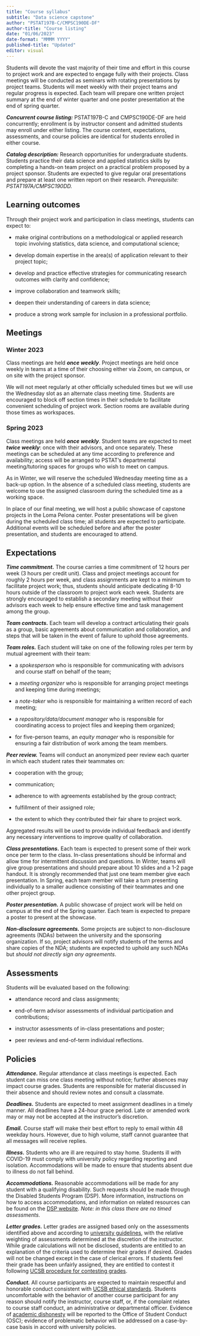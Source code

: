 ```yaml
---
title: "Course syllabus"
subtitle: "Data science capstone"
author: "PSTAT197B-C/CMPSC190DE-DF"
author-title: "Course listing"
date: "01/06/2023"
date-format: "MMMM YYYY"
published-title: "Updated"
editor: visual
---
```


Students will devote the vast majority of their time and effort in this course to project work and are expected to engage fully with their projects. Class meetings will be conducted as seminars with rotating presentations by project teams. Students will meet weekly with their project teams and regular progress is expected. Each team will prepare one written project summary at the end of winter quarter and one poster presentation at the end of spring quarter.

***Concurrent course listing:*** PSTAT197B-C and CMPSC190DE-DF are held concurrently; enrollment is by instructor consent and admitted students may enroll under either listing. The course content, expectations, assessments, and course policies are identical for students enrolled in either course.

***Catalog description:*** Research opportunities for undergraduate students. Students practice their data science and applied statistics skills by completing a hands-on team project on a practical problem proposed by a project sponsor. Students are expected to give regular oral presentations and prepare at least one written report on their research. *Prerequisite: PSTAT197A/CMPSC190DD.*

## Learning outcomes

Through their project work and participation in class meetings, students can expect to:

-   make original contributions on a methodological or applied research topic involving statistics, data science, and computational science;

-   develop domain expertise in the area(s) of application relevant to their project topic;

-   develop and practice effective strategies for communicating research outcomes with clarity and confidence;

-   improve collaboration and teamwork skills;

-   deepen their understanding of careers in data science;

-   produce a strong work sample for inclusion in a professional portfolio.

## Meetings

### Winter 2023

Class meetings are held ***once weekly***. Project meetings are held once weekly in teams at a time of their choosing either via Zoom, on campus, or on site with the project sponsor.

We will not meet regularly at other officially scheduled times but we will use the Wednesday slot as an alternate class meeting time. Students are encouraged to block off section times in their schedule to facilitate convenient scheduling of project work. Section rooms are available during those times as workspaces.

### Spring 2023

Class meetings are held ***once weekly***. Student teams are expected to meet ***twice weekly***: once with their advisors, and once separately. These meetings can be scheduled at any time according to preference and availability; access will be arranged to PSTAT's departmental meeting/tutoring spaces for groups who wish to meet on campus.

As in Winter, we will reserve the scheduled Wednesday meeting time as a back-up option. In the absence of a scheduled class meeting, students are welcome to use the assigned classroom during the scheduled time as a working space.

In place of our final meeting, we will host a public showcase of capstone projects in the Loma Pelona center. Poster presentations will be given during the scheduled class time; all students are expected to participate. Additional events will be scheduled before and after the poster presentation, and students are encouraged to attend.

## Expectations

***Time commitment.*** The course carries a time commitment of 12 hours per week (3 hours per credit unit). Class and project meetings account for roughly 2 hours per week, and class assignments are kept to a minimum to facilitate project work; thus, students should anticipate dedicating 8-10 hours outside of the classroom to project work each week. Students are strongly encouraged to establish a secondary meeting without their advisors each week to help ensure effective time and task management among the group.

***Team contracts.*** Each team will develop a contract articulating their goals as a group, basic agreements about communication and collaboration, and steps that will be taken in the event of failure to uphold those agreements.

***Team roles.*** Each student will take on one of the following roles per term by mutual agreement with their team:

-   a *spokesperson* who is responsible for communicating with advisors and course staff on behalf of the team;

-   a *meeting organizer* who is responsible for arranging project meetings and keeping time during meetings;

-   a *note-taker* who is responsible for maintaining a written record of each meeting;

-   a *repository/data/document manager* who is responsible for coordinating access to project files and keeping them organized;

-   for five-person teams, an *equity manager* who is responsible for ensuring a fair distribution of work among the team members.

***Peer review.*** Teams will conduct an anonymized peer review each quarter in which each student rates their teammates on:

-   cooperation with the group;

-   communication;

-   adherence to with agreements established by the group contract;

-   fulfillment of their assigned role;

-   the extent to which they contributed their fair share to project work.

Aggregated results will be used to provide individual feedback and identify any necessary interventions to improve quality of collaboration.

***Class presentations.*** Each team is expected to present some of their work once per term to the class. In-class presentations should be informal and allow time for intermittent discussion and questions. In Winter, teams will give group presentations and should prepare about 10 slides and a 1-2 page handout. It is strongly recommended that just one team member give each presentation. In Spring, each team member will take a turn presenting individually to a smaller audience consisting of their teammates and one other project group.

***Poster presentation.*** A public showcase of project work will be held on campus at the end of the Spring quarter. Each team is expected to prepare a poster to present at the showcase.

***Non-disclosure agreements.*** Some projects are subject to non-disclosure agreements (NDAs) between the university and the sponsoring organization. If so, project advisors will notify students of the terms and share copies of the NDA; students are expected to uphold any such NDAs but *should not directly sign any agreements*.

## Assessments

Students will be evaluated based on the following:

-   attendance record and class assignments;

-   end-of-term advisor assessments of individual participation and contributions;

-   instructor assessments of in-class presentations and poster;

-   peer reviews and end-of-term individual reflections.

## Policies

***Attendance.*** Regular attendance at class meetings is expected. Each student can miss one class meeting without notice; further absences may impact course grades. Students are responsible for material discussed in their absence and should review notes and consult a classmate.

***Deadlines.*** Students are expected to meet assignment deadlines in a timely manner. All deadlines have a 24-hour grace period. Late or amended work may or may not be accepted at the instructor's discretion.

***Email.*** Course staff will make their best effort to reply to email within 48 weekday hours. However, due to high volume, staff cannot guarantee that all messages will receive replies.

***Illness.*** Students who are ill are required to stay home. Students ill with COVID-19 must comply with university policy regarding reporting and isolation. Accommodations will be made to ensure that students absent due to illness do not fall behind.

***Accommodations.*** Reasonable accommodations will be made for any student with a qualifying disability. Such requests should be made through the Disabled Students Program (DSP). More information, instructions on how to access accommodations, and information on related resources can be found on the [DSP website](https://dsp.sa.ucsb.edu/). *Note: in this class there are no timed assessments.*

***Letter grades.*** Letter grades are assigned based only on the assessments identified above and according to [university guidelines](https://my.sa.ucsb.edu/catalog/Current/AcademicPoliciesProcedures/GradingSystem.aspx), with the relative weighting of assessments determined at the discretion of the instructor. While grade calculations will not be disclosed, students are entitled to an explanation of the criteria used to determine their grades if desired. Grades will not be changed except in the case of clerical errors. If students feel their grade has been unfairly assigned, they are entitled to contest it following [UCSB procedure for contesting grades](https://my.sa.ucsb.edu/catalog/Current/AcademicPoliciesProcedures/ContestedGrades.aspx).

***Conduct.*** All course participants are expected to maintain respectful and honorable conduct consistent with [UCSB ethical standards](https://www.compliance.ucsb.edu/ethics). Students uncomfortable with the behavior of another course participant for any reason should notify the instructor, course staff, or, if the complaint relates to course staff conduct, an administrative or departmental officer. Evidence of [academic dishonesty](https://studentconduct.sa.ucsb.edu/academic-integrity) will be reported to the Office of Student Conduct (OSC); evidence of problematic behavior will be addressed on a case-by-case basis in accord with university policies.

